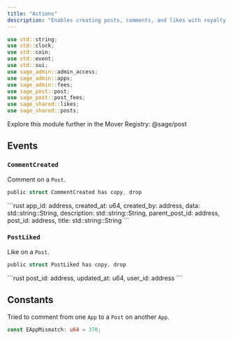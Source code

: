 ```yaml
---
title: "Actions"
description: "Enables creating posts, comments, and likes with royalty and fee enforcement."
---
```


```rust
use std::string;
use std::clock;
use std::coin;
use std::event;
use std::sui;
use sage_admin::admin_access;
use sage_admin::apps;
use sage_admin::fees;
use sage_post::post;
use sage_post::post_fees;
use sage_shared::likes;
use sage_shared::posts;
```

<Tip>
  Explore this module further in the Mover Registry: @sage/post
</Tip>

## Events

### `CommentCreated`

Comment on a `Post`.

```rust
public struct CommentCreated has copy, drop
```

<Expandable title="Fields">
  ```rust
    app_id: address,
    created_at: u64,
    created_by: address,
    data: std::string::String,
    description: std::string::String,
    parent_post_id: address,
    post_id: address,
    title: std::string::String
  ```
</Expandable>

### `PostLiked`

Like on a `Post`.

```rust
public struct PostLiked has copy, drop
```

<Expandable title="Fields">
  ```rust
    post_id: address,
    updated_at: u64,
    user_id: address
  ```
</Expandable>

## Constants

Tried to comment from one `App` to a `Post` on another `App`.

```rust
const EAppMismatch: u64 = 370;
```